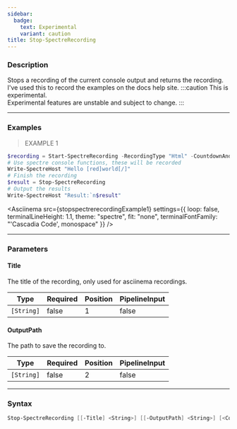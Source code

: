 ```yaml
---
sidebar:
  badge:
    text: Experimental
    variant: caution
title: Stop-SpectreRecording
---
```









### Description

Stops a recording of the current console output and returns the recording.  
I've used this to record the examples on the docs help site.
:::caution
This is experimental.  
Experimental features are unstable and subject to change.
:::



---


### Examples
> EXAMPLE 1

```powershell
$recording = Start-SpectreRecording -RecordingType "Html" -CountdownAndClear
# Use spectre console functions, these will be recorded
Write-SpectreHost "Hello [red]world[/]"
# Finish the recording
$result = Stop-SpectreRecording
# Output the results
Write-SpectreHost "Result:`n$result"
```
<Asciinema
    src={stopspectrerecordingExample1}
    settings={{
        loop: false,
        terminalLineHeight: 1.1,
        theme: "spectre",
        fit: "none",
        terminalFontFamily: "'Cascadia Code', monospace"
    }}
/>


---


### Parameters
#### **Title**

The title of the recording, only used for asciinema recordings.






|Type      |Required|Position|PipelineInput|
|----------|--------|--------|-------------|
|`[String]`|false   |1       |false        |



#### **OutputPath**

The path to save the recording to.






|Type      |Required|Position|PipelineInput|
|----------|--------|--------|-------------|
|`[String]`|false   |2       |false        |





---


### Syntax
```powershell
Stop-SpectreRecording [[-Title] <String>] [[-OutputPath] <String>] [<CommonParameters>]
```

